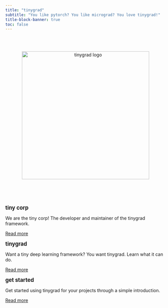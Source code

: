 ```yaml
---
title: "tinygrad"
subtitle: "You like pytorch? You like micrograd? You love tinygrad!"
title-block-banner: true
toc: false
---
```


<br>
<br>

<center>
<a>
<img src="images/logo.png" alt="tinygrad logo" width="400px"/>
</a>
</center>

<br>
<br>
<br>


:::: {.grid}

::: {.g-col-12 .g-col-md-4}
<div class="card mb-2">
<div class="card-body">
<p class="card-title"><big><b>tiny corp</b></big></p>
<p class="card-text">
We are the tiny corp! The developer and maintainer of the tinygrad framework.
</p>
<a href="tiny_corp.html" class="btn btn-primary stretched-link">Read more</a>
</div>
</div>
:::

::: {.g-col-12 .g-col-md-4}
<div class="card mb-2">
<div class="card-body">
<p class="card-title"><big><b>tinygrad</b></big></p>
<p class="card-text">
Want a tiny deep learning framework? You want tinygrad. Learn what it can do.
</p>
<a href="introduction.html" class="btn btn-primary stretched-link">Read more</a>
</div>
</div>
:::

::: {.g-col-12 .g-col-md-4}
<div class="card mb-2">
<div class="card-body">
<p class="card-title"><big><b>get started</b></big></p>
<p class="card-text">
Get started using tinygrad for your projects through a simple introduction.
</p>
<a href="get_started.html" class="btn btn-primary stretched-link">Read more</a>
</div>
</div>
:::

::::